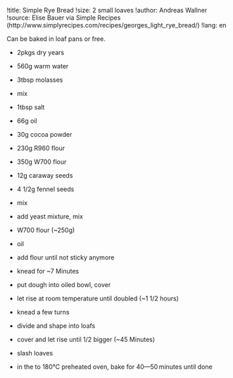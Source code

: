 !title: Simple Rye Bread
!size: 2 small loaves
!author: Andreas Wallner
!source: Elise Bauer via Simple Recipes (http://www.simplyrecipes.com/recipes/georges_light_rye_bread/)
!lang: en

Can be baked in loaf pans or free.

* 2pkgs dry years
* 560g warm water
* 3tbsp molasses
- mix

* 1tbsp salt
* 66g oil
* 30g cocoa powder
* 230g R960 flour
* 350g W700 flour
* 12g caraway seeds
* 4 1/2g fennel seeds
- mix
- add yeast mixture, mix

* W700 flour (~250g)
* oil
- add flour until not sticky anymore
- knead for ~7 Minutes
- put dough into oiled bowl, cover

+ let rise at room temperature until doubled (~1 1/2 hours)

- knead a few turns
- divide and shape into loafs

+ cover and let rise until 1/2 bigger (~45 Minutes)

- slash loaves
- in the to 180°C preheated oven, bake for 40—50 minutes until done
